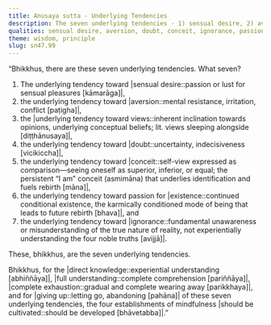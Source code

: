```yaml
---
title: Anusaya sutta - Underlying Tendencies
description: The seven underlying tendencies - 1) sensual desire, 2) aversion, 3) wrong view, 4) doubt, 5) conceit, 6) attachment to existence, and 7) ignorance - are described in brief. The four establishments of mindfulness should be cultivated for directly knowing, full understanding, complete exhaustion, and giving up of these tendencies.
qualities: sensual desire, aversion, doubt, conceit, ignorance, passion, wrong view, direct knowledge, complete comprehension, cultivation, mindfulness
theme: wisdom, principle
slug: sn47.99
---
```


“Bhikkhus, there are these seven underlying tendencies. What seven?

1) The underlying tendency toward |sensual desire::passion or lust for sensual pleasures [kāmarāga]|,
2) the underlying tendency toward |aversion::mental resistance, irritation, conflict [paṭigha]|,
3) the |underlying tendency toward views::inherent inclination towards opinions, underlying conceptual beliefs; lit. views sleeping alongside [diṭṭhānusaya]|,
4) the underlying tendency toward |doubt::uncertainty, indecisiveness [vicikiccha]|,
5) the underlying tendency toward |conceit::self-view expressed as comparison—seeing oneself as superior, inferior, or equal; the persistent “I am” conceit (asmimāna) that underlies identification and fuels rebirth [māna]|,
6) the underlying tendency toward passion for |existence::continued conditional existence, the karmically conditioned mode of being that leads to future rebirth [bhava]|, and
7) the underlying tendency toward |ignorance::fundamental unawareness or misunderstanding of the true nature of reality, not experientially understanding the four noble truths [avijjā]|.

These, bhikkhus, are the seven underlying tendencies.

Bhikkhus, for the |direct knowledge::experiential understanding [abhiññāya]|, |full understanding::complete comprehension [pariññāya]|, |complete exhaustion::gradual and complete wearing away [parikkhaya]|, and for |giving up::letting go, abandoning [pahāna]| of these seven underlying tendencies, the four establishments of mindfulness |should be cultivated::should be developed [bhāvetabba]|.”